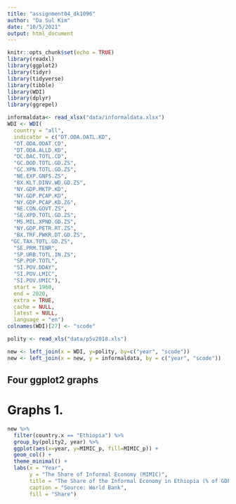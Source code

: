 ```yaml
---
title: "assignment04_dk1096"
author: "Da Sul Kim"
date: "10/5/2021"
output: html_document
---
```


```r
knitr::opts_chunk$set(echo = TRUE)
library(readxl)
library(ggplot2)
library(tidyr)
library(tidyverse)
library(tibble)
library(WDI)
library(dplyr)
library(ggrepel)
```

```r
informaldata<- read_xlsx("data/informaldata.xlsx")
WDI <- WDI(
  country = "all",
  indicator = c("DT.ODA.OATL.KD",
  "DT.ODA.ODAT.CD",
  "DT.ODA.ALLD.KD",
  "DC.DAC.TOTL.CD",
  "GC.DOD.TOTL.GD.ZS",
  "GC.XPN.TOTL.GD.ZS",
  "NE.EXP.GNFS.ZS",
  "BX.KLT.DINV.WD.GD.ZS",
  "NY.GDP.MKTP.KD",
  "NY.GDP.PCAP.KD",
  "NY.GDP.PCAP.KD.ZG",
  "NE.CON.GOVT.ZS",
  "SE.XPD.TOTL.GD.ZS",
  "MS.MIL.XPND.GD.ZS",
  "NY.GDP.PETR.RT.ZS",
  "BX.TRF.PWKR.DT.GD.ZS",
 "GC.TAX.TOTL.GD.ZS",
  "SE.PRM.TENR",
  "SP.URB.TOTL.IN.ZS",
  "SP.POP.TOTL",
  "SI.POV.DDAY",
  "SI.POV.LMIC",
  "SI.POV.UMIC"),
  start = 1960,
  end = 2020,
  extra = TRUE,
  cache = NULL,
  latest = NULL,
  language = "en")
colnames(WDI)[27] <- "scode"

polity <- read_xls("data/p5v2018.xls")

new <- left_join(x = WDI, y=polity, by=c("year", "scode"))
new <- left_join(x = new, y = informaldata, by = c("year", "scode"))
```

## Four ggplot2 graphs

# Graphs 1. 
```r
new %>% 
  filter(country.x == "Ethiopia") %>% 
  group_by(polity2, year) %>% 
  ggplot(aes(x=year, y=MIMIC_p, fill=MIMIC_p)) +
  geom_col() +
  theme_minimal() +
  labs(x = "Year",
       y = "The Share of Informal Economy (MIMIC)",
       title = "The Share of the Informal Economy in Ethiopia (% of GDP)",
       caption = "Source: World Bank",
       fill = "Share")
```






